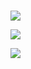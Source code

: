 

<br />

<Row>


<Column colLg={4} colMd={4} noGutterMdLeft>
<ArticleCard
    color="dark"
    title="Getting Started"
    subTitle="Read the Getting Started guide to provision an environment and/or get your first app running"
    href="/getting-started"
    >

![](resources/images/hacktoberfest.png)

</ArticleCard>

</Column>

<Column colLg={4} colMd={4} noGutterMdLeft>
<ArticleCard
    color="dark"
    title="Tool Guides"
    subTitle="Read through the guides to understand the components of the SDLC"
    href="/admin"
    >

![](resources/images/v10.7-release.png)

</ArticleCard>
</Column>
<Column colLg={4} colMd={4} noGutterMdLeft>
<ArticleCard
    color="dark"
    title="Starter Kits"
    subTitle="Explore some code repositories to get you started quickly"
    href="/starterkits"
    >

![](/resources/images/because-colors.png)

</ArticleCard>
</Column>
</Row>
